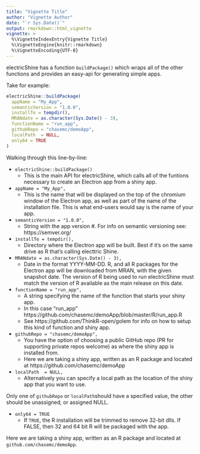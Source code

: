 ```yaml
---
title: "Vignette Title"
author: "Vignette Author"
date: "`r Sys.Date()`"
output: rmarkdown::html_vignette
vignette: >
  %\VignetteIndexEntry{Vignette Title}
  %\VignetteEngine{knitr::rmarkdown}
  %\VignetteEncoding{UTF-8}
---
```



electricShine has a function `buildPackage()` which wraps all of the other functions and provides an easy-api for generating simple apps. 

Take for example:
```r

electricShine::buildPackage(
  appName = "My_App",
  semanticVersion = "1.0.0",
  installTo = tempdir(),
  MRANdate = as.character(Sys.Date() - 3),
  functionName = "run_app",
  githubRepo = "chasemc/demoApp",
  localPath  = NULL,
  only64 = TRUE
)
```

Walking through this line-by-line:

- `electricShine::buildPackage()`
  - This is the main API for electricShine, which calls all of the funtions necessary to create an Electron app from a shiny app.
 
- `appName = "My_App",`
  - This is the name that will be displayed on the top of the chromium window of the Electron app, as well as part of the name of the installation file. This is what end-users would say is the name of your app. 

- `semanticVersion = "1.0.0",`
  - String with the app version #. For info on semantic versioning see: https://semver.org/
  
- `installTo = tempdir(),`
  - Directory where the Electron app will be built. Best if it's on the same drive as R that's calling electtric Shine.
  
- `MRANdate = as.character(Sys.Date() - 3),`
  - Date in the format YYYY-MM-DD. R, and all R packages for the Electron app will be downloaded from MRAN, with the given snapshot date. The version of R being used to run electricShine must match the version of R available as the main release on this date.
  
- `functionName = "run_app",`
  - A string specifying the name of the function that starts your shiny app.
  - In this case  "run_app" https://github.com/chasemc/demoApp/blob/master/R/run_app.R
  - See https://github.com/ThinkR-open/golem for info on how to setup this kind of function and shiny app.
  
- `githubRepo = "chasemc/demoApp",`
  - You have the option of choosing a public GitHub repo (PR for supporting private repos welcome) as where the shiny app is installed from.
  - Here we are taking a shiny app, written as an R package and located at https://github.com/chasemc/demoApp  

- `localPath  = NULL,`
  - Alternatively you can specify a local path as the location of the shiny app that you want to use. 

Only one of `githubRepo` or `localPath`should have a specified value, the other should be unassigned, or assigned NULL.
  
- `only64 = TRUE  `
  - If `TRUE`, the R installation will be trimmed to remove 32-bit dlls. If FALSE, then 32 and 64 bit R will be packaged with the app. 
  
  
  

Here we are taking a shiny app, written as an R package and located at `github.com/chasemc/demoApp`.


